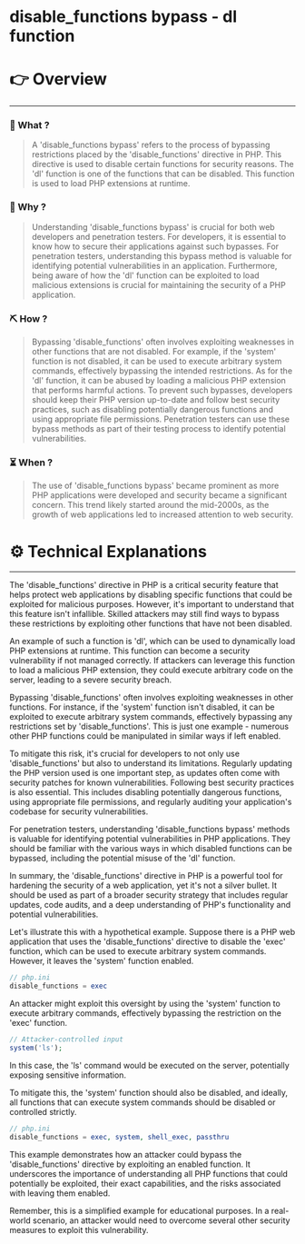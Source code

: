 # disable_functions bypass - dl function


# 👉 Overview

---

### 👀 What ?

> A 'disable_functions bypass' refers to the process of bypassing restrictions placed by the 'disable_functions' directive in PHP. This directive is used to disable certain functions for security reasons. The 'dl' function is one of the functions that can be disabled. This function is used to load PHP extensions at runtime.
> 

### 🧐 Why ?

> Understanding 'disable_functions bypass' is crucial for both web developers and penetration testers. For developers, it is essential to know how to secure their applications against such bypasses. For penetration testers, understanding this bypass method is valuable for identifying potential vulnerabilities in an application. Furthermore, being aware of how the 'dl' function can be exploited to load malicious extensions is crucial for maintaining the security of a PHP application.
> 

### ⛏️ How ?

> Bypassing 'disable_functions' often involves exploiting weaknesses in other functions that are not disabled. For example, if the 'system' function is not disabled, it can be used to execute arbitrary system commands, effectively bypassing the intended restrictions. As for the 'dl' function, it can be abused by loading a malicious PHP extension that performs harmful actions. To prevent such bypasses, developers should keep their PHP version up-to-date and follow best security practices, such as disabling potentially dangerous functions and using appropriate file permissions. Penetration testers can use these bypass methods as part of their testing process to identify potential vulnerabilities.
> 

### ⏳ When ?

> The use of 'disable_functions bypass' became prominent as more PHP applications were developed and security became a significant concern. This trend likely started around the mid-2000s, as the growth of web applications led to increased attention to web security.
> 

# ⚙️ Technical Explanations

---

The 'disable_functions' directive in PHP is a critical security feature that helps protect web applications by disabling specific functions that could be exploited for malicious purposes. However, it's important to understand that this feature isn't infallible. Skilled attackers may still find ways to bypass these restrictions by exploiting other functions that have not been disabled.

An example of such a function is 'dl', which can be used to dynamically load PHP extensions at runtime. This function can become a security vulnerability if not managed correctly. If attackers can leverage this function to load a malicious PHP extension, they could execute arbitrary code on the server, leading to a severe security breach.

Bypassing 'disable_functions' often involves exploiting weaknesses in other functions. For instance, if the 'system' function isn't disabled, it can be exploited to execute arbitrary system commands, effectively bypassing any restrictions set by 'disable_functions'. This is just one example - numerous other PHP functions could be manipulated in similar ways if left enabled.

To mitigate this risk, it's crucial for developers to not only use 'disable_functions' but also to understand its limitations. Regularly updating the PHP version used is one important step, as updates often come with security patches for known vulnerabilities. Following best security practices is also essential. This includes disabling potentially dangerous functions, using appropriate file permissions, and regularly auditing your application's codebase for security vulnerabilities.

For penetration testers, understanding 'disable_functions bypass' methods is valuable for identifying potential vulnerabilities in PHP applications. They should be familiar with the various ways in which disabled functions can be bypassed, including the potential misuse of the 'dl' function.

In summary, the 'disable_functions' directive in PHP is a powerful tool for hardening the security of a web application, yet it's not a silver bullet. It should be used as part of a broader security strategy that includes regular updates, code audits, and a deep understanding of PHP's functionality and potential vulnerabilities.

Let's illustrate this with a hypothetical example. Suppose there is a PHP web application that uses the 'disable_functions' directive to disable the 'exec' function, which can be used to execute arbitrary system commands. However, it leaves the 'system' function enabled.

```php
// php.ini
disable_functions = exec

```

An attacker might exploit this oversight by using the 'system' function to execute arbitrary commands, effectively bypassing the restriction on the 'exec' function.

```php
// Attacker-controlled input
system('ls');

```

In this case, the 'ls' command would be executed on the server, potentially exposing sensitive information.

To mitigate this, the 'system' function should also be disabled, and ideally, all functions that can execute system commands should be disabled or controlled strictly.

```php
// php.ini
disable_functions = exec, system, shell_exec, passthru

```

This example demonstrates how an attacker could bypass the 'disable_functions' directive by exploiting an enabled function. It underscores the importance of understanding all PHP functions that could potentially be exploited, their exact capabilities, and the risks associated with leaving them enabled.

Remember, this is a simplified example for educational purposes. In a real-world scenario, an attacker would need to overcome several other security measures to exploit this vulnerability.
